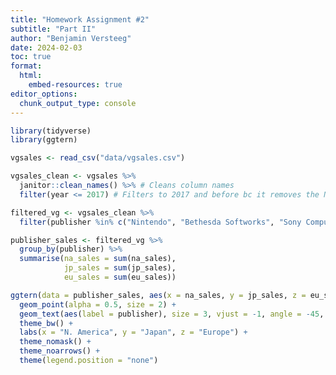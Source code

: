 ```yaml
---
title: "Homework Assignment #2" 
subtitle: "Part II"
author: "Benjamin Versteeg"
date: 2024-02-03
toc: true
format:
  html:
    embed-resources: true
editor_options: 
  chunk_output_type: console
---
```


```r
library(tidyverse)
library(ggtern)
```

```r
vgsales <- read_csv("data/vgsales.csv")

vgsales_clean <- vgsales %>%
  janitor::clean_names() %>% # Cleans column names
  filter(year <= 2017) # Filters to 2017 and before bc it removes the NA values and an unnessary data point
```

```r
filtered_vg <- vgsales_clean %>%
  filter(publisher %in% c("Nintendo", "Bethesda Softworks", "Sony Computer Entertainment", "Sega", "Microsoft Game Studios", "Ubisoft", "Epic Games", "Activision Blizzard", "Namco Bandai Games"))
```


```r
publisher_sales <- filtered_vg %>%
  group_by(publisher) %>%
  summarise(na_sales = sum(na_sales),
            jp_sales = sum(jp_sales),
            eu_sales = sum(eu_sales))

ggtern(data = publisher_sales, aes(x = na_sales, y = jp_sales, z = eu_sales, color = publisher)) +
  geom_point(alpha = 0.5, size = 2) +  
  geom_text(aes(label = publisher), size = 3, vjust = -1, angle = -45, check_overlap = TRUE) +
  theme_bw() + 
  labs(x = "N. America", y = "Japan", z = "Europe") +
  theme_nomask() +
  theme_noarrows() +
  theme(legend.position = "none")

```

